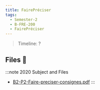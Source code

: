 ```yaml
---
title: FairePréciser
tags:
  - Semester-2
  - B-FRE-200
  - FairePréciser
---
```

> Timeline: ?


## Files 📂

:::note 2020 Subject and Files
- [B2-P2-Faire-preciser-consignes.pdf](https://github.com/Studio-17/Epitech-Subjects/raw/main/Semester-2/B-FRE-200/FairePréciser/B2-P2-Faire-preciser-consignes.pdf)
:::
